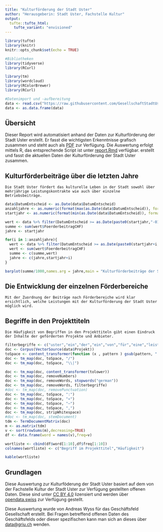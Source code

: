 ```yaml
---
title: "Kulturförderung der Stadt Uster"
author: "Herausgeberin: Stadt Uster, Fachstelle Kultur"
output:
  tufte::tufte_html:
    tufte_variant: "envisioned"
---
```


```r
library(tufte)
library(knitr)
knitr::opts_chunk$set(echo = TRUE)

#Bibliotheken
library(tidyverse)
library(RCurl)

library(tm)
library(wordcloud)
library(RColorBrewer)
library(RCurl)

#Datenimport und -aufbereitung
data <- read.csv("https://raw.githubusercontent.com/GesellschaftStadtUster/kultur_foerderbeitrage/main/daten_kulturfoerderung_uster.csv")
data <- as.data.frame(data)

```

## Übersicht
Dieser Report wird automatisiert anhand der Daten zur Kulturförderung der Stadt Uster erstellt. Er fasst die wichtigsten Erkenntnisse grafisch zusammen und steht auch als [PDF](https://github.com/GesellschaftStadtUster/kultur_foerderbeitrage/report.pdf) zur Verfügung. Die Auswertung erfolgt mittels R, das entsprechende Script ist unter [report.Rmd](https://github.com/GesellschaftStadtUster/kultur_foerderbeitrage/report.Rmd) verfügbar.   erstellt und fasst die aktuellen Daten der Kulturförderung der Stadt Uster zusammen.

## Kulturförderbeiträge über die letzten Jahre
```marginfigure
Die Stadt Uster fördert das kulturelle Leben in der Stadt sowohl über mehrjährige Leistungskontrakte wie auch über einzelne Betriebsbeiträge.
```

```r
data$DatumEntscheid <- as.Date(data$DatumEntscheid)
anzahljahre <- as.numeric(format(max(as.Date(data$DatumEntscheid)), format="%Y")) - as.numeric(format(min(as.Date(data$DatumEntscheid)), format="%Y"))
startjahr <- as.numeric(format(min(as.Date(data$DatumEntscheid)), format="%Y"))

wert <- data %>% filter(DatumEntscheid >= as.Date(paste0(startjahr,"-01-01")) & DatumEntscheid <= as.Date(paste0(startjahr,"-12-31")))
summe <- sum(wert$FoerderbeitragCHF)
jahre <- startjahr

for(i in 1:anzahljahre){
  wert <- data %>% filter(DatumEntscheid >= as.Date(paste0(startjahr+i,"-01-01")) & DatumEntscheid <= as.Date(paste0(startjahr+i,"-12-31")))
  wert <- sum(wert$FoerderbeitragCHF)
  summe <- c(summe,wert)
  jahre <- c(jahre,startjahr+i)
}

barplot(summe/1000,names.arg = jahre,main = "Kulturförderbeiträge der Stadt Uster" ,ylab = "Förderbeitrag pro Jahr [in 1000 CHF]")

```

## Die Entwicklung der einzelnen Förderbereiche
```marginfigure
Mit der Zuordnung der Beiträge nach Förderbereiche wird klar ersichtlich, welche Leistungen mit der Kulturförderung der Stadt Uster möglich wird.

```

## Begriffe in den Projekttiteln
```marginfigure
Die Häufigkeit von Begriffen in den Projekttiteln gibt einen Eindruck der Inhalte der geförderten Projekte und Anbieter.
```

```r

filterbegriffe <- c("uster","ein","der","ein","von","für","eine","leistungskontrakt","mit","und")
doc <- Corpus(VectorSource(data$Projekt))
toSpace <- content_transformer(function (x , pattern ) gsub(pattern, " ", x))
doc <- tm_map(doc, toSpace, "/")
doc <- tm_map(doc, toSpace, "\\|")

doc <- tm_map(doc, content_transformer(tolower))
doc <- tm_map(doc, removeNumbers)
doc <- tm_map(doc, removeWords, stopwords("german"))
doc <- tm_map(doc, removeWords, filterbegriffe) 
#doc <- tm_map(doc, removePunctuation)
doc <- tm_map(doc, toSpace, ":")
doc <- tm_map(doc, toSpace, "«")
doc <- tm_map(doc, toSpace, "–")
doc <- tm_map(doc, toSpace, ",")
doc <- tm_map(doc, stripWhitespace)
#doc <- tm_map(doc, stemDocument)
tdm <- TermDocumentMatrix(doc)
m <- as.matrix(tdm)
v <- sort(rowSums(m),decreasing=TRUE)
df <- data.frame(word = names(v),freq=v)

wortliste <- cbind(df$word[1:10],df$freq[1:10])
colnames(wortliste) <- c("Begriff im Projekttitel","Häufigkeit")

kable(wortliste)
```

## Grundlagen
Diese Auswertung zur Kulturföderung der Stadt Uster basiert auf dem von der Fachstelle Kultur der Stadt Uster zur Verfügung gestellten offenen Daten. Diese sind unter [CC BY 4.0](https://creativecommons.org/licenses/by/4.0/deed.de) lizensiert und werden über [opendata.swiss](#) zur Verfügung gestellt.

Diese Auswertung wurde von Andreas Wyss für das Geschäftsfeld Gesellschaft erstellt. Bei Fragen betreffend  offenen Daten des Geschäftsfelds oder dieser spezifischen kann man sich an dieses über [data@griu.ch](mailto:data@griu.ch) wenden.
